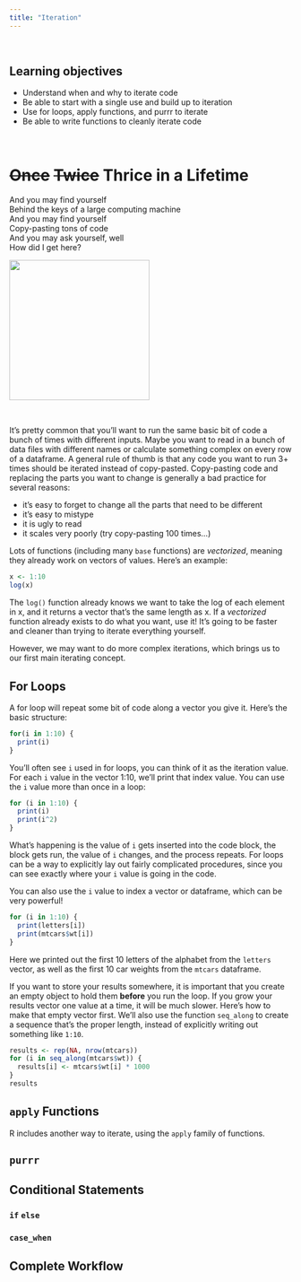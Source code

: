 ```yaml
---
title: "Iteration"
---
```

<br>
<div class = "blue">
# Learning objectives

* Understand when and why to iterate code
* Be able to start with a single use and build up to iteration
* Use for loops, apply functions, and purrr to iterate
* Be able to write functions to cleanly iterate code
</div>

<br>

# ~~Once~~ ~~Twice~~ Thrice in a Lifetime

And you may find yourself<br>
Behind the keys of a large computing machine<br>
And you may find yourself<br>
Copy-pasting tons of code<br>
And you may ask yourself, well<br>
How did I get here?

![](img/david_byrne_once.gif){width=250}

<br>

It's pretty common that you'll want to run the same basic bit of code a bunch of times with different inputs. Maybe you want to read in a bunch of data files with different names or calculate something complex on every row of a dataframe. A general rule of thumb is that any code you want to run 3+ times should be iterated instead of copy-pasted. Copy-pasting code and replacing the parts you want to change is generally a bad practice for several reasons:

- it's easy to forget to change all the parts that need to be different
- it's easy to mistype 
- it is ugly to read
- it scales very poorly (try copy-pasting 100 times...)

Lots of functions (including many `base` functions) are *vectorized*, meaning they already work on vectors of values. Here's an example:

```r
x <- 1:10
log(x)
```

The `log()` function already knows we want to take the log of each element in x, and it returns a vector that's the same length as x. If a *vectorized* function already exists to do what you want, use it! It's going to be faster and cleaner than trying to iterate everything yourself.

However, we may want to do more complex iterations, which brings us to our first main iterating concept.

## For Loops

A for loop will repeat some bit of code along a vector you give it. Here's the basic structure:

```r
for(i in 1:10) {
  print(i)
}
```

You'll often see `i` used in for loops, you can think of it as the iteration value. For each `i` value in the vector 1:10, we'll print that index value. You can use the `i` value more than once in a loop:

```r
for (i in 1:10) {
  print(i)
  print(i^2)
}
```

What's happening is the value of `i` gets inserted into the code block, the block gets run, the value of `i` changes, and the process repeats. For loops can be a way to explicitly lay out fairly complicated procedures, since you can see exactly where your `i` value is going in the code.

You can also use the `i` value to index a vector or dataframe, which can be very powerful!

```r
for (i in 1:10) {
  print(letters[i])
  print(mtcars$wt[i])
}
```

Here we printed out the first 10 letters of the alphabet from the `letters` vector, as well as the first 10 car weights from the `mtcars` dataframe.

If you want to store your results somewhere, it is important that you create an empty object to hold them **before** you run the loop. If you grow your results vector one value at a time, it will be much slower. Here's how to make that empty vector first. We'll also use the function `seq_along` to create a sequence that's the proper length, instead of explicitly writing out something like `1:10`.

```r
results <- rep(NA, nrow(mtcars))
for (i in seq_along(mtcars$wt)) {
  results[i] <- mtcars$wt[i] * 1000
}
results
```


## `apply` Functions

R includes another way to iterate, using the `apply` family of functions.

## `purrr`

## Conditional Statements

### `if` `else`

### `case_when`

## Complete Workflow



